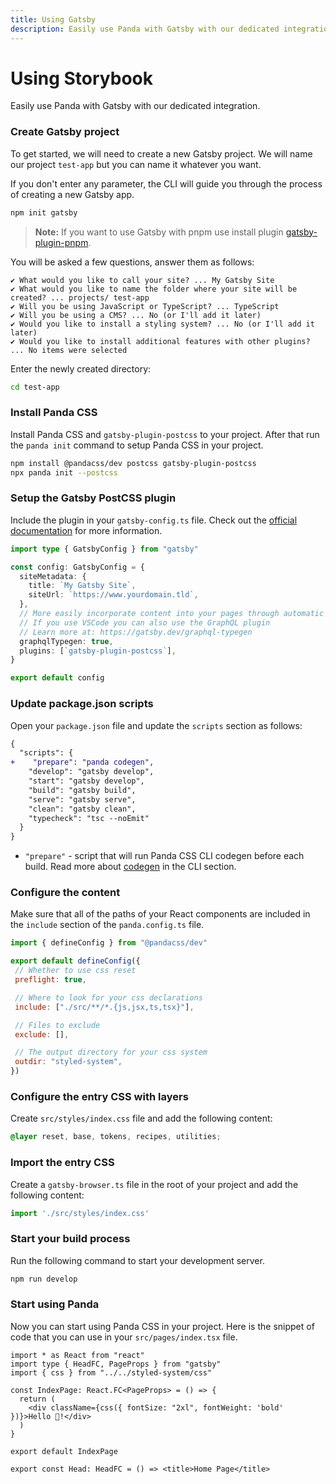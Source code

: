 ```yaml
---
title: Using Gatsby
description: Easily use Panda with Gatsby with our dedicated integration.
---
```


# Using Storybook

Easily use Panda with Gatsby with our dedicated integration.

<Steps>

### Create Gatsby project

To get started, we will need to create a new Gatsby project.
We will name our project `test-app` but you can name it whatever you want.

If you don't enter any parameter, the CLI will guide you through the process of creating a new Gatsby app.

```bash
npm init gatsby
```

> **Note:** If you want to use Gatsby with pnpm use install plugin [gatsby-plugin-pnpm](https://www.gatsbyjs.com/plugins/gatsby-plugin-pnpm/).

You will be asked a few questions, answer them as follows:

```
✔ What would you like to call your site? ... My Gatsby Site
✔ What would you like to name the folder where your site will be created? ... projects/ test-app
✔ Will you be using JavaScript or TypeScript? ... TypeScript
✔ Will you be using a CMS? ... No (or I'll add it later)
✔ Would you like to install a styling system? ... No (or I'll add it later)
✔ Would you like to install additional features with other plugins? ... No items were selected
```

Enter the newly created directory:

```bash
cd test-app
```

### Install Panda CSS

Install Panda CSS and `gatsby-plugin-postcss` to your project.
After that run the `panda init` command to setup Panda CSS in your project.

```bash
npm install @pandacss/dev postcss gatsby-plugin-postcss
npx panda init --postcss
```

### Setup the Gatsby PostCSS plugin

Include the plugin in your `gatsby-config.ts` file. Check out the [official documentation](https://www.gatsbyjs.com/plugins/gatsby-plugin-postcss/) for more information.

```ts {12} filename="gatsby-config.ts"
import type { GatsbyConfig } from "gatsby"

const config: GatsbyConfig = {
  siteMetadata: {
    title: `My Gatsby Site`,
    siteUrl: `https://www.yourdomain.tld`,
  },
  // More easily incorporate content into your pages through automatic TypeScript type generation and better GraphQL IntelliSense.
  // If you use VSCode you can also use the GraphQL plugin
  // Learn more at: https://gatsby.dev/graphql-typegen
  graphqlTypegen: true,
  plugins: [`gatsby-plugin-postcss`],
}

export default config
```

### Update package.json scripts

Open your `package.json` file and update the `scripts` section as follows:

```diff {3} filename="package.json"
{
  "scripts": {
+    "prepare": "panda codegen",
    "develop": "gatsby develop",
    "start": "gatsby develop",
    "build": "gatsby build",
    "serve": "gatsby serve",
    "clean": "gatsby clean",
    "typecheck": "tsc --noEmit"
  }
}
```
- `"prepare"` - script that will run Panda CSS CLI codegen before each build. Read more about [codegen](/docs/references/cli#panda-codegen) in the CLI section.

### Configure the content

Make sure that all of the paths of your React components are included in the `include` section of the `panda.config.ts` file.

```js {8} filename="panda.config.ts"
import { defineConfig } from "@pandacss/dev"

export default defineConfig({
 // Whether to use css reset
 preflight: true,

 // Where to look for your css declarations
 include: ["./src/**/*.{js,jsx,ts,tsx}"],

 // Files to exclude
 exclude: [],

 // The output directory for your css system
 outdir: "styled-system",
})
```

### Configure the entry CSS with layers

Create `src/styles/index.css` file and add the following content:

```css filename="src/styles/index.css"
@layer reset, base, tokens, recipes, utilities;
```

### Import the entry CSS

Create a `gatsby-browser.ts` file in the root of your project and add the following content:

```ts filename="gatsby-browser.ts"
import './src/styles/index.css'
```

### Start your build process

Run the following command to start your development server.

```bash
npm run develop
```

### Start using Panda

Now you can start using Panda CSS in your project.
Here is the snippet of code that you can use in your `src/pages/index.tsx` file.

```tsx {3, 7} filename="src/pages/index.tsx"
import * as React from "react"
import type { HeadFC, PageProps } from "gatsby"
import { css } from "../../styled-system/css"

const IndexPage: React.FC<PageProps> = () => {
  return (
    <div className={css({ fontSize: "2xl", fontWeight: 'bold' })}>Hello 🐼!</div>
  )
}

export default IndexPage

export const Head: HeadFC = () => <title>Home Page</title>
```
</Steps>
